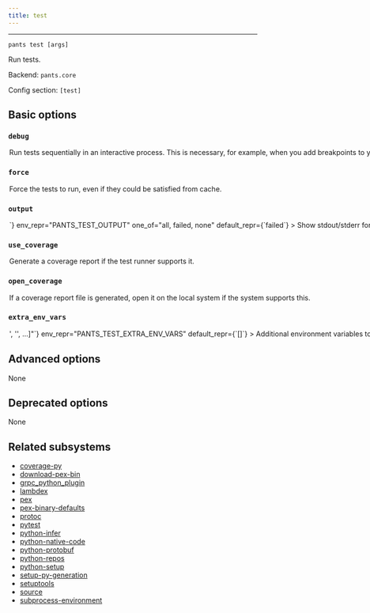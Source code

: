 ```yaml
---
title: test
---
```



---

```
pants test [args]
```

Run tests.

Backend: <span className="color--primary">`pants.core`</span>

Config section: <span className="color--primary">`[test]`</span>

<span className={styles.options}>

## Basic options

### `debug`

<Option
  cli_repr={`--[no-]test-debug`}
  env_repr="PANTS_TEST_DEBUG"
  default_repr={`False`}
>

Run tests sequentially in an interactive process. This is necessary, for
example, when you add breakpoints to your code.

</Option>

### `force`

<Option
  cli_repr={`--[no-]test-force`}
  env_repr="PANTS_TEST_FORCE"
  default_repr={`False`}
>

Force the tests to run, even if they could be satisfied from cache.

</Option>

### `output`

<Option
  cli_repr={`--test-output=<ShowOutput>`}
  env_repr="PANTS_TEST_OUTPUT"
  one_of="all, failed, none"
  default_repr={`failed`}
>

Show stdout/stderr for these tests.

</Option>

### `use_coverage`

<Option
  cli_repr={`--[no-]test-use-coverage`}
  env_repr="PANTS_TEST_USE_COVERAGE"
  default_repr={`False`}
>

Generate a coverage report if the test runner supports it.

</Option>

### `open_coverage`

<Option
  cli_repr={`--[no-]test-open-coverage`}
  env_repr="PANTS_TEST_OPEN_COVERAGE"
  default_repr={`False`}
>

If a coverage report file is generated, open it on the local system if the
system supports this.

</Option>

### `extra_env_vars`

<Option
  cli_repr={`--test-extra-env-vars="['<str>', '<str>', ...]"`}
  env_repr="PANTS_TEST_EXTRA_ENV_VARS"
  default_repr={`[]`}
>

Additional environment variables to include in test processes. Entries are
strings in the form `ENV_VAR=value` to use explicitly; or just `ENV_VAR` to
copy the value of a variable in Pants&#x27;s own environment.

</Option>

## Advanced options

None

## Deprecated options

None

## Related subsystems

- [coverage-py](../subsystems/coverage-py.mdx)
- [download-pex-bin](../subsystems/download-pex-bin.mdx)
- [grpc_python_plugin](../subsystems/grpc_python_plugin.mdx)
- [lambdex](../subsystems/lambdex.mdx)
- [pex](../subsystems/pex.mdx)
- [pex-binary-defaults](../subsystems/pex-binary-defaults.mdx)
- [protoc](../subsystems/protoc.mdx)
- [pytest](../subsystems/pytest.mdx)
- [python-infer](../subsystems/python-infer.mdx)
- [python-native-code](../subsystems/python-native-code.mdx)
- [python-protobuf](../subsystems/python-protobuf.mdx)
- [python-repos](../subsystems/python-repos.mdx)
- [python-setup](../subsystems/python-setup.mdx)
- [setup-py-generation](../subsystems/setup-py-generation.mdx)
- [setuptools](../subsystems/setuptools.mdx)
- [source](../subsystems/source.mdx)
- [subprocess-environment](../subsystems/subprocess-environment.mdx)

</span>

